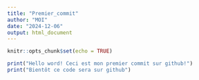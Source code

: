 ```yaml
---
title: "Premier_commit"
author: "MOI"
date: "2024-12-06"
output: html_document
---
```


```r
knitr::opts_chunk$set(echo = TRUE)
```

```r
print("Hello word! Ceci est mon premier commit sur github!")
print("Bientôt ce code sera sur github") 
```

